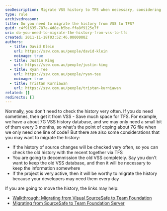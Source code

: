```yaml
---
seoDescription: Migrate VSS history to TFS when necessary, considering frequent check-ins, decommissioning old VSS, or active projects.
type: rule
archivedreason:
title: Do you need to migrate the history from VSS to TFS?
guid: c4f91635-787a-4d8e-b5be-ffa8f9125e7f
uri: do-you-need-to-migrate-the-history-from-vss-to-tfs
created: 2011-11-18T03:52:46.0000000Z
authors:
  - title: David Klein
    url: https://ssw.com.au/people/david-klein
    noimage: true
  - title: Justin King
    url: https://ssw.com.au/people/justin-king
  - title: Ryan Tee
    url: https://ssw.com.au/people/ryan-tee
    noimage: true
  - title: Tristan Kurniawan
    url: https://ssw.com.au/people/tristan-kurniawan
related: []
redirects: []
---
```


Normally, you don't need to check the history very often. If you do need sometimes, then get it from VSS - Save much space for TFS. For example, we have a about 7G VSS history database, and we may only need a small bit of them every 3 months, so what's the point of coping about 7G file when we only need one line of code?
But there are also some considerations that you may want to migrate the history:

* If the history of source changes will be checked very often, so you can check the old history with the recent together via TFS
* You are going to decommission the old VSS completely. Say you don't want to keep the old VSS database, and then it will be necessary to keep the information somewhere
* If the project is very active, then it will be worthy to migrate the history because your developers may need them every day

If you are going to move the history, the links may help:

* [Walkthrough: Migrating from Visual SourceSafe to Team Foundation](https://learn.microsoft.com/en-us/previous-versions/visualstudio/visual-studio-2008/ms181247(v=vs.90)?redirectedfrom=MSDN)
* [Migrating from SourceSafe to Team Foundation Server](https://devblogs.microsoft.com/buckh/migrating-from-sourcesafe-to-team-foundation-server/)
